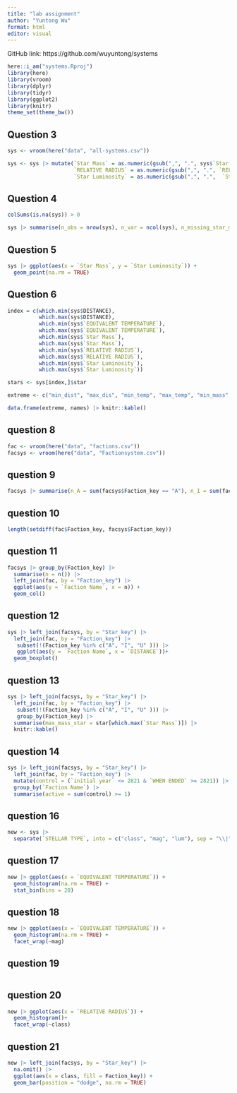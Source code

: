 ```yaml
---
title: "lab assignment"
author: "Yuntong Wu"
format: html
editor: visual
---
```

GitHub link: https://github.com/wuyuntong/systems

```r
here::i_am("systems.Rproj")
library(here)
library(vroom)
library(dplyr)
library(tidyr)
library(ggplot2)
library(knitr)
theme_set(theme_bw())
```
## Question 3
```r
sys <- vroom(here("data", "all-systems.csv"))
```

```r
sys <- sys |> mutate(`Star Mass` = as.numeric(gsub(",", ".", sys$`Star Mass`)),
                     `RELATIVE RADIUS` = as.numeric(gsub(",", ".", `RELATIVE RADIUS`)),
                     `Star Luminosity` = as.numeric(gsub(",", ".",  `Star Luminosity`)))
```

## Question 4
```r
colSums(is.na(sys)) > 0
```
```r
sys |> summarise(n_obs = nrow(sys), n_var = ncol(sys), n_missing_star_mass = sum(is.na(sys$`Star Mass`)), n_missing_star_luminosity = sum(is.na(sys$`Star Luminosity`)), n_obs_missing = sum(rowSums(is.na(sys)) > 0)) |> knitr::kable()
```
## Question 5
```r
sys |> ggplot(aes(x = `Star Mass`, y = `Star Luminosity`)) +
  geom_point(na.rm = TRUE)
```
## Question 6
```r
index = c(which.min(sys$DISTANCE),
          which.max(sys$DISTANCE),
          which.min(sys$`EQUIVALENT TEMPERATURE`),
          which.max(sys$`EQUIVALENT TEMPERATURE`),
          which.min(sys$`Star Mass`),
          which.max(sys$`Star Mass`),
          which.min(sys$`RELATIVE RADIUS`),
          which.max(sys$`RELATIVE RADIUS`),
          which.min(sys$`Star Luminosity`),
          which.max(sys$`Star Luminosity`))

stars <- sys[index,]$star

extreme <- c("min_dist", "max_dis", "min_temp", "max_temp", "min_mass", "max_mass", "min_rad", "max_rad", "min_lum", "max_lum")

data.frame(extreme, names) |> knitr::kable()

```

## question 8
```r
fac <- vroom(here("data", "factions.csv"))
facsys <- vroom(here("data", "Factionsystem.csv"))
```
## question 9
```r
facsys |> summarise(n_A = sum(facsys$Faction_key == "A"), n_I = sum(facsys$Faction_key == "I"), n_U = sum(facsys$Faction_key == "U"))
```

## question 10
```r
length(setdiff(fac$Faction_key, facsys$Faction_key))
```
## question 11
```r
facsys |> group_by(Faction_key) |>
  summarise(n = n()) |>
  left_join(fac, by = "Faction_key") |>
  ggplot(aes(y = `Faction Name`, x = n)) +
  geom_col()
```
## question 12
```r
sys |> left_join(facsys, by = "Star_key") |>
  left_join(fac, by = "Faction_key") |>
   subset(!(Faction_key %in% c("A", "I", "U" ))) |>
   ggplot(aes(y = `Faction Name`, x = `DISTANCE`))+
  geom_boxplot()

```

## question 13
```r
sys |> left_join(facsys, by = "Star_key") |>
  left_join(fac, by = "Faction_key") |>
   subset(!(Faction_key %in% c("A", "I", "U" ))) |> 
   group_by(Faction_key) |>
  summarise(max_mass_star = star[which.max(`Star Mass`)]) |>
  knitr::kable()
```

## question 14
```r
sys |> left_join(facsys, by = "Star_key") |>
  left_join(fac, by = "Faction_key") |>
  mutate(control = (`initial year` <= 2821 & `WHEN ENDED` >= 2821)) |>
  group_by(`Faction Name`) |>
  summarise(active = sum(control) >= 1)
```
## question 16
```r
new <- sys |>
  separate(`STELLAR TYPE`, into = c("class", "mag", "lum"), sep = "\\|", remove = TRUE)
```

## question 17

```r
new |> ggplot(aes(x = `EQUIVALENT TEMPERATURE`)) +
  geom_histogram(na.rm = TRUE) +
  stat_bin(bins = 20)
```

## question 18
```r
new |> ggplot(aes(x = `EQUIVALENT TEMPERATURE`)) +
  geom_histogram(na.rm = TRUE) + 
  facet_wrap(~mag)
```
## question 19
```r

```

## question 20
```r
new |> ggplot(aes(x = `RELATIVE RADIUS`)) +
  geom_histogram()+
  facet_wrap(~class)
```

## question 21
```r
new |> left_join(facsys, by = "Star_key") |>
  na.omit() |>
  ggplot(aes(x = class, fill = Faction_key)) +
  geom_bar(position = "dodge", na.rm = TRUE) 
```

